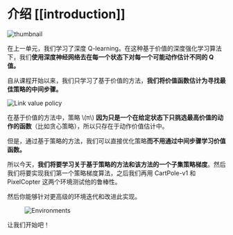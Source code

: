 # 介绍 [[introduction]]

  <img src="https://huggingface.co/datasets/huggingface-deep-rl-course/course-images/resolve/main/en/unit6/thumbnail.png" alt="thumbnail"/>

在上一单元，我们学习了深度 Q-learning。在这种基于价值的深度强化学习算法下，我们**使用深度神经网络去在每一个状态下对每一个可能动作估计不同的 Q 值。**

自从课程开始以来，我们只学习了基于价值的方法，**我们将价值函数估计为寻找最佳策略的中间步骤。**

<img src="https://huggingface.co/datasets/huggingface-deep-rl-course/course-images/resolve/main/en/unit3/link-value-policy.jpg" alt="Link value policy" />

在基于价值的方法中，策略 \\(π\\) **因为只是一个在给定状态下只挑选最高价值的动作的函数**（比如贪心策略），所以只存在于动作价值估计中。

但是，通过基于策略的方法，我们可以直接优化策略**而不用通过中间步骤学习价值函数。**

所以今天，**我们将要学习关于基于策略的方法和该方法的一个子集策略梯度**。然后我们将要实现我们第一个策略梯度算法，之后我们再用 CartPole-v1 和 PixelCopter 这两个环境测试他的鲁棒性。

然后你能够针对更高级的环境迭代和改进此实现。

<figure class="image table text-center m-0 w-full">
  <img src="https://huggingface.co/datasets/huggingface-deep-rl-course/course-images/resolve/main/en/unit6/envs.gif" alt="Environments"/>
</figure>

让我们开始吧！
